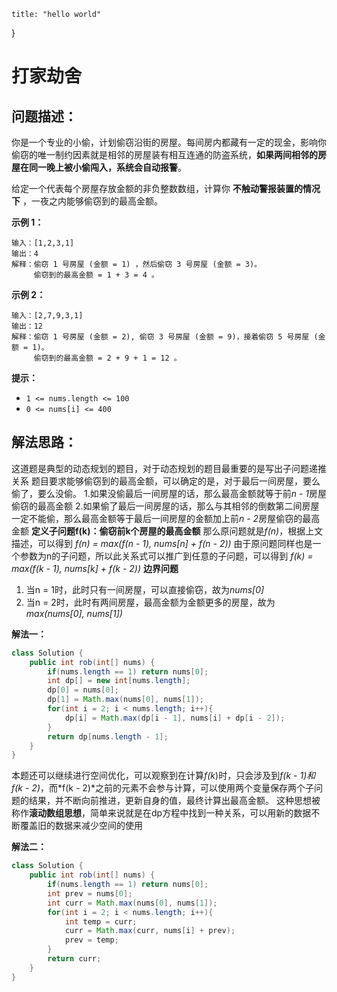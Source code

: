     title: "hello world"
}

# 打家劫舍

## **问题描述：**

你是一个专业的小偷，计划偷窃沿街的房屋。每间房内都藏有一定的现金，影响你偷窃的唯一制约因素就是相邻的房屋装有相互连通的防盗系统，**如果两间相邻的房屋在同一晚上被小偷闯入，系统会自动报警**。

给定一个代表每个房屋存放金额的非负整数数组，计算你 **不触动警报装置的情况下** ，一夜之内能够偷窃到的最高金额。

**示例 1：**

```
输入：[1,2,3,1]
输出：4
解释：偷窃 1 号房屋 (金额 = 1) ，然后偷窃 3 号房屋 (金额 = 3)。
     偷窃到的最高金额 = 1 + 3 = 4 。
```

**示例 2：**

```
输入：[2,7,9,3,1]
输出：12
解释：偷窃 1 号房屋 (金额 = 2), 偷窃 3 号房屋 (金额 = 9)，接着偷窃 5 号房屋 (金额 = 1)。
     偷窃到的最高金额 = 2 + 9 + 1 = 12 。

```

**提示：**

- `1 <= nums.length <= 100`
- `0 <= nums[i] <= 400`

## **解法思路：**

这道题是典型的动态规划的题目，对于动态规划的题目最重要的是写出子问题递推关系
题目要求能够偷窃到的最高金额，可以确定的是，对于最后一间房屋，要么偷了，要么没偷。
1.如果没偷最后一间房屋的话，那么最高金额就等于前*n - 1*房屋偷窃的最高金额
2.如果偷了最后一间房屋的话，那么与其相邻的倒数第二间房屋一定不能偷，那么最高金额等于最后一间房屋的金额加上前*n - 2*房屋偷窃的最高金额
**定义子问题f(k)：偷窃前k个房屋的最高金额**
那么原问题就是*f(n)*，根据上文描述，可以得到
*f(n) = max(f(n - 1), nums[n] + f(n - 2))*
由于原问题同样也是一个参数为n的子问题，所以此关系式可以推广到任意的子问题，可以得到
*f(k) = max(f(k - 1), nums[k] + f(k - 2))*
**边界问题**

1. 当n = 1时，此时只有一间房屋，可以直接偷窃，故为*nums[0]*
2. 当n = 2时，此时有两间房屋，最高金额为金额更多的房屋，故为*max(nums[0], nums[1])*

**解法一：**

```java
class Solution {
    public int rob(int[] nums) {
        if(nums.length == 1) return nums[0];
        int dp[] = new int[nums.length];
        dp[0] = nums[0];
        dp[1] = Math.max(nums[0], nums[1]);
        for(int i = 2; i < nums.length; i++){
            dp[i] = Math.max(dp[i - 1], nums[i] + dp[i - 2]);
        }
        return dp[nums.length - 1];
    }
}
```

本题还可以继续进行空间优化，可以观察到在计算*f(k*)时，只会涉及到*f(k - 1)*和*f(k - 2)*，而*f(k - 2)*之前的元素不会参与计算，可以使用两个变量保存两个子问题的结果，并不断向前推进，更新自身的值，最终计算出最高金额。
这种思想被称作**滚动数组思想**，简单来说就是在dp方程中找到一种关系，可以用新的数据不断覆盖旧的数据来减少空间的使用

**解法二：**

```java
class Solution {
    public int rob(int[] nums) {
        if(nums.length == 1) return nums[0];
        int prev = nums[0];
        int curr = Math.max(nums[0], nums[1]);
        for(int i = 2; i < nums.length; i++){
            int temp = curr;
            curr = Math.max(curr, nums[i] + prev);
            prev = temp;
        }
        return curr;
    }
}
```